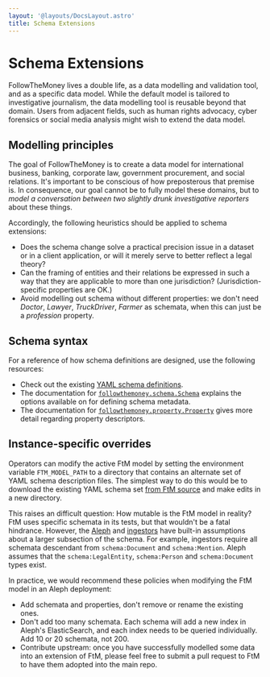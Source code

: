 ```yaml
---
layout: '@layouts/DocsLayout.astro'
title: Schema Extensions
---
```


# Schema Extensions

FollowTheMoney lives a double life, as a data modelling and validation tool, and as a specific data model. While the default model is tailored to investigative journalism, the data modelling tool is reusable beyond that domain. Users from adjacent
fields, such as human rights advocacy, cyber forensics or social media analysis might
wish to extend the data model.

## Modelling principles

The goal of FollowTheMoney is to create a data model for international business, banking, corporate law, government procurement, and social relations. It's important to be conscious of how preposterous that premise is. In consequence, our goal cannot be to fully model these domains, but to _model a conversation between two slightly drunk investigative reporters_ about these things.

Accordingly, the following heuristics should be applied to schema extensions:

- Does the schema change solve a practical precision issue in a dataset or in a client application, or will it merely serve to better reflect a legal theory?
- Can the framing of entities and their relations be expressed in such a way that they are applicable to more than one jurisdiction? (Jurisdiction-specific properties are OK.)
- Avoid modelling out schema without different properties: we don't need _Doctor_, _Lawyer_, _TruckDriver_, _Farmer_ as schemata, when this can just be a _profession_ property.

## Schema syntax

For a reference of how schema definitions are designed, use the following resources:

- Check out the existing [YAML schema definitions](https://github.com/alephdata/followthemoney/tree/master/followthemoney/schema).
- The documentation for [`followthemoney.schema.Schema`](#) explains the options available on for defining schema metadata.
- The documentation for [`followthemoney.property.Property`](#) gives more detail regarding property descriptors.

## Instance-specific overrides

Operators can modify the active FtM model by setting the environment variable `FTM_MODEL_PATH` to a directory that contains an alternate set of YAML schema description files. The simplest way to do this would be to download the existing YAML schema set [from FtM source](https://github.com/alephdata/followthemoney/tree/master/followthemoney/schema) and make edits in a new directory.

This raises an difficult question: How mutable is the FtM model in reality? FtM uses specific schemata in its tests, but that wouldn't be a fatal hindrance. However, the [Aleph](https://docs.alephdata.org) and [ingestors](https://github.com/alephdata/ingest-file) have built-in assumptions about a larger subsection of the schema. For example, ingestors require all schemata descendant from `schema:Document` and `schema:Mention`. Aleph assumes that the `schema:LegalEntity`, `schema:Person` and `schema:Document` types exist.

In practice, we would recommend these policies when modifying the FtM model in an Aleph deployment:

- Add schemata and properties, don't remove or rename the existing ones.
- Don't add too many schemata. Each schema will add a new index in Aleph's ElasticSearch,
  and each index needs to be queried individually. Add 10 or 20 schemata, not 200.
- Contribute upstream: once you have successfully modelled some data into an extension
  of FtM, please feel free to submit a pull request to FtM to have them adopted into the
  main repo.
